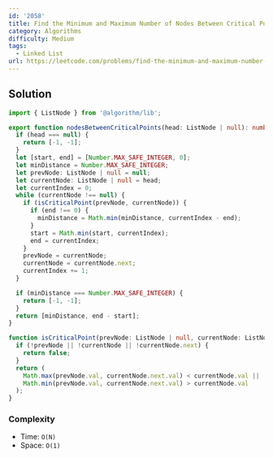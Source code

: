 ```yaml
---
id: '2058'
title: Find the Minimum and Maximum Number of Nodes Between Critical Points
category: Algorithms
difficulty: Medium
tags:
  - Linked List
url: https://leetcode.com/problems/find-the-minimum-and-maximum-number-of-nodes-between-critical-points
---
```


## Solution

```typescript showLineNumbers
import { ListNode } from '@algorithm/lib';

export function nodesBetweenCriticalPoints(head: ListNode | null): number[] {
  if (head === null) {
    return [-1, -1];
  }
  let [start, end] = [Number.MAX_SAFE_INTEGER, 0];
  let minDistance = Number.MAX_SAFE_INTEGER;
  let prevNode: ListNode | null = null;
  let currentNode: ListNode | null = head;
  let currentIndex = 0;
  while (currentNode !== null) {
    if (isCriticalPoint(prevNode, currentNode)) {
      if (end !== 0) {
        minDistance = Math.min(minDistance, currentIndex - end);
      }
      start = Math.min(start, currentIndex);
      end = currentIndex;
    }
    prevNode = currentNode;
    currentNode = currentNode.next;
    currentIndex += 1;
  }

  if (minDistance === Number.MAX_SAFE_INTEGER) {
    return [-1, -1];
  }
  return [minDistance, end - start];
}

function isCriticalPoint(prevNode: ListNode | null, currentNode: ListNode | null) {
  if (!prevNode || !currentNode || !currentNode.next) {
    return false;
  }
  return (
    Math.max(prevNode.val, currentNode.next.val) < currentNode.val ||
    Math.min(prevNode.val, currentNode.next.val) > currentNode.val
  );
}
```

### Complexity

- Time: `O(N)`
- Space: `O(1)`
